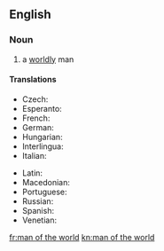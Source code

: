 ==English==

===Noun===
{{en-noun|head=[[man]] [[of]] [[the]] [[world]]|men of the world}}

# a [[worldly]] man

====Translations====
{{trans-top|a worldly man}}
* Czech: {{t|cs|světák|m}}
* Esperanto: {{t|eo|homo de mondo}}
* French: {{t+|fr|homme du monde|m}}
* German: {{t|de|Mann von Welt|m}}
* Hungarian: {{t+|hu|világfi}}
* Interlingua: {{t|ia|homine del mundo}}
* Italian: {{t|it|uomo di mondo}}
{{trans-mid}}
* Latin: {{t|la|homo mundi|m}}
* Macedonian: {{t|mk|све́тски чо́век|m}}
* Portuguese: {{t|pt|homem do mundo|m}}
* Russian: {{t|ru|све́тский челове́к|m}}
* Spanish: {{t|es|hombre del mundo|m}}
* Venetian: {{t|vec|òm de mondo}}
{{trans-bottom}}

[[fr:man of the world]]
[[kn:man of the world]]